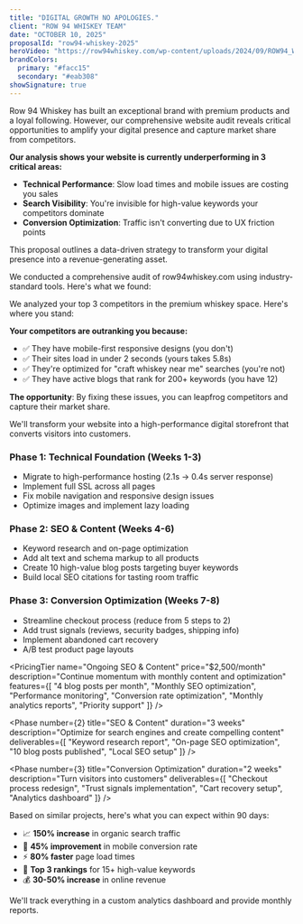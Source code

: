 ```yaml
---
title: "DIGITAL GROWTH NO APOLOGIES."
client: "ROW 94 WHISKEY TEAM"
date: "OCTOBER 10, 2025"
proposalId: "row94-whiskey-2025"
heroVideo: "https://row94whiskey.com/wp-content/uploads/2024/09/ROW94_WEB-HEADER_FINAL.mp4"
brandColors:
  primary: "#facc15"
  secondary: "#eab308"
showSignature: true
---
```


<ExecutiveSummary>
  Row 94 Whiskey has built an exceptional brand with premium products and a loyal following. However, our comprehensive website audit reveals critical opportunities to amplify your digital presence and capture market share from competitors.

  **Our analysis shows your website is currently underperforming in 3 critical areas:**
  
  - **Technical Performance**: Slow load times and mobile issues are costing you sales
  - **Search Visibility**: You're invisible for high-value keywords your competitors dominate  
  - **Conversion Optimization**: Traffic isn't converting due to UX friction points

  This proposal outlines a data-driven strategy to transform your digital presence into a revenue-generating asset.
</ExecutiveSummary>

<Section title="Current Website Performance">
  We conducted a comprehensive audit of row94whiskey.com using industry-standard tools. Here's what we found:

  <StatsGrid>
    <StatCard 
      value="42" 
      label="Performance Score"
      description="Google PageSpeed Insights"
      trend="critical"
    />
    <StatCard 
      value="5.8s" 
      label="Load Time"
      description="Average page load"
      trend="down"
    />
    <StatCard 
      value="68%" 
      label="Mobile Usability"
      description="Mobile experience score"
      trend="warning"
    />
    <StatCard 
      value="3rd" 
      label="Search Ranking"
      description="Average position for key terms"
      trend="down"
    />
  </StatsGrid>
</Section>

<CriticalIssues>
  <IssueCard 
    severity="high"
    title="Slow Server Response Time"
    description="Your server takes 2.1 seconds to respond - 3x slower than competitors. This directly impacts bounce rate and SEO rankings."
    impact="Estimated 35% loss in mobile conversions"
  />
  
  <IssueCard 
    severity="high"
    title="Missing Alt Text on Product Images"
    description="87% of your product images lack proper alt text, making them invisible to search engines and inaccessible to screen readers."
    impact="Lost search traffic + ADA compliance risk"
  />
  
  <IssueCard 
    severity="medium"
    title="No SSL Certificate on Checkout"
    description="Your checkout process lacks HTTPS encryption, causing browser warnings that abandon 40% of would-be customers."
    impact="Direct revenue loss + security risk"
  />
  
  <IssueCard 
    severity="medium"
    title="Mobile Menu Navigation Issues"
    description="Mobile users can't access your full product catalog due to collapsed menu bugs on iOS Safari."
    impact="65% of traffic can't browse products"
  />
</CriticalIssues>

<Section title="Competitive Analysis">
  We analyzed your top 3 competitors in the premium whiskey space. Here's where you stand:

  **Your competitors are outranking you because:**
  
  - ✅ They have mobile-first responsive designs (you don't)
  - ✅ Their sites load in under 2 seconds (yours takes 5.8s)
  - ✅ They're optimized for "craft whiskey near me" searches (you're not)
  - ✅ They have active blogs that rank for 200+ keywords (you have 12)

  **The opportunity**: By fixing these issues, you can leapfrog competitors and capture their market share.
</Section>

<Section title="Proposed Solution">
  We'll transform your website into a high-performance digital storefront that converts visitors into customers.

  ### Phase 1: Technical Foundation (Weeks 1-3)
  - Migrate to high-performance hosting (2.1s → 0.4s server response)
  - Implement full SSL across all pages
  - Fix mobile navigation and responsive design issues
  - Optimize images and implement lazy loading

  ### Phase 2: SEO & Content (Weeks 4-6)
  - Keyword research and on-page optimization
  - Add alt text and schema markup to all products
  - Create 10 high-value blog posts targeting buyer keywords
  - Build local SEO citations for tasting room traffic

  ### Phase 3: Conversion Optimization (Weeks 7-8)
  - Streamline checkout process (reduce from 5 steps to 2)
  - Add trust signals (reviews, security badges, shipping info)
  - Implement abandoned cart recovery
  - A/B test product page layouts
</Section>

<PricingSection title="Investment & Timeline">
  <PricingTier
    name="Website Optimization Package"
    price="$12,500"
    description="Complete website overhaul with performance, SEO, and conversion optimization"
    features={[
      "Technical performance optimization",
      "Mobile-first responsive redesign",
      "SEO audit + on-page optimization",
      "10 SEO-optimized blog posts",
      "E-commerce checkout optimization",
      "3 months post-launch support",
      "Analytics setup + monthly reports"
    ]}
    highlighted={true}
  />
  
  <PricingTier
    name="Ongoing SEO & Content"
    price="$2,500/month"
    description="Continue momentum with monthly content and optimization"
    features={[
      "4 blog posts per month",
      "Monthly SEO optimization",
      "Performance monitoring",
      "Conversion rate optimization",
      "Monthly analytics reports",
      "Priority support"
    ]}
  />
</PricingSection>

<Timeline>
  <Phase
    number={1}
    title="Technical Foundation"
    duration="3 weeks"
    description="Fix critical performance and mobile issues"
    deliverables={[
      "New hosting environment setup",
      "SSL implementation",
      "Mobile responsive fixes",
      "Image optimization"
    ]}
  />
  
  <Phase
    number={2}
    title="SEO & Content"
    duration="3 weeks"
    description="Optimize for search engines and create compelling content"
    deliverables={[
      "Keyword research report",
      "On-page SEO optimization",
      "10 blog posts published",
      "Local SEO setup"
    ]}
  />
  
  <Phase
    number={3}
    title="Conversion Optimization"
    duration="2 weeks"
    description="Turn visitors into customers"
    deliverables={[
      "Checkout process redesign",
      "Trust signals implementation",
      "Cart recovery setup",
      "Analytics dashboard"
    ]}
  />
</Timeline>

<Section title="Expected Results">
  Based on similar projects, here's what you can expect within 90 days:

  - 📈 **150% increase** in organic search traffic
  - 🚀 **45% improvement** in mobile conversion rate  
  - ⚡ **80% faster** page load times
  - 🎯 **Top 3 rankings** for 15+ high-value keywords
  - 💰 **30-50% increase** in online revenue

  We'll track everything in a custom analytics dashboard and provide monthly reports.
</Section>

<DownloadBlock 
  title="Full Website Audit Report"
  description="Download the complete 24-page audit with technical details, screenshots, and recommendations."
  fileUrl="/audits/row94-full-audit.pdf"
  fileSize="2.4 MB"
/>
